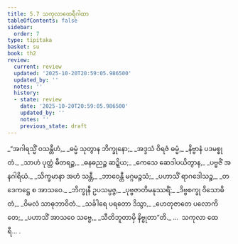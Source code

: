 ```yaml
---
title: 5.7 သကုလာထေရီဂါထာ
tableOfContents: false
sidebar:
  order: 7
type: tipitaka
basket: su
book: th2
review:
  current: review
  updated: '2025-10-20T20:59:05.986500'
  updated_by: ''
  notes: ''
  history:
  - state: review
    date: '2025-10-20T20:59:05.986500'
    updated_by: ''
    notes: ''
    previous_state: draft
---
```



<DynamicBreadcrumb />


<ReviewStatus review={frontmatter.review} showDetails={true} />

<HypothesisAnnotation frontmatter={frontmatter} />

<Division number="97" book="th2" e="ch" v="19" p="390">

<Paragraph number="145" type="verses" book="th2">
_“အဂါရသ္မိံ ဝသန္တီဟံ,_  
_ဓမ္မံ သုတွာန ဘိက္ခုနော;_  
_အဒ္ဒသံ ဝိရဇံ ဓမ္မံ,_  
_နိဗ္ဗာနံ ပဒမစ္စုတံ._  

</Paragraph>

</Division>
<Division number="98" book="th2" e="ch" v="19" p="390">

<Paragraph number="146" type="verses" book="th2">
_သာဟံ ပုတ္တံ ဓီတရဉ္စ,_  
_ဓနဓညဉ္စ ဆဍ္ဍိယ;_  
_ကေသေ ဆေဒါပယိတွာန,_  
_ပဗ္ဗဇိံ အနဂါရိယံ._  

</Paragraph>

</Division>
<Division number="99" book="th2" e="ch" v="19" p="391">

<Paragraph number="147" type="verses" book="th2">
_သိက္ခမာနာ အဟံ သန္တီ,_  
_ဘာဝေန္တီ မဂ္ဂမဉ္ဇသံ;_  
_ပဟာသိံ ရာဂဒေါသဉ္စ,_  
_တဒေကဋ္ဌေ စ အာသဝေ._  

</Paragraph>

</Division>
<Division number="100" book="th2" e="ch" v="19" p="391">

<Paragraph number="148" type="verses" book="th2">
_ဘိက္ခုနီ ဥပသမ္ပဇ္ဇ,_  
_ပုဗ္ဗဇာတိမနုဿရိံ;_  
_ဒိဗ္ဗစက္ခု ဝိသောဓိတံ,_  
_ဝိမလံ သာဓုဘာဝိတံ._  

</Paragraph>

</Division>
<Division number="101" book="th2" e="ch" v="19" p="391">

<Paragraph number="149" type="verses" book="th2">
_သင်္ခါရေ ပရတော ဒိသွာ,_  
_ဟေတုဇာတေ ပလောကိတေ;_  
_ပဟာသိံ အာသဝေ သဗ္ဗေ,_  
_သီတိဘူတာမှိ နိဗ္ဗုတာ”တိ._  


</Paragraph>
</Division>

<Paragraph number="150" type="center" book="th2">
…  သကုလာ ထေရီ… .
</Paragraph>